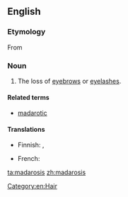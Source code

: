 ==English==

===Etymology===
From {{etyl|grc|en}} {{term|μαδάρωσις||baldness, especially of the eyelids|tr=madarōsis|lang=grc|sc=polytonic}}

===Noun===
{{en-noun|-}}

# {{context|medicine|lang=en}} The loss of [[eyebrow]]s or [[eyelash]]es.

====Related terms====
* [[madarotic]]

====Translations====
{{trans-top|loss of eyebrows or eyelashes}}
* Finnish: {{t|fi|kulmakarvakato}}, {{t|fi|silmäripsikato}}
{{trans-mid}}
* French: {{t+|fr|madarose|f}}
{{trans-bottom}}

[[Category:en:Hair]]

[[ta:madarosis]]
[[zh:madarosis]]
